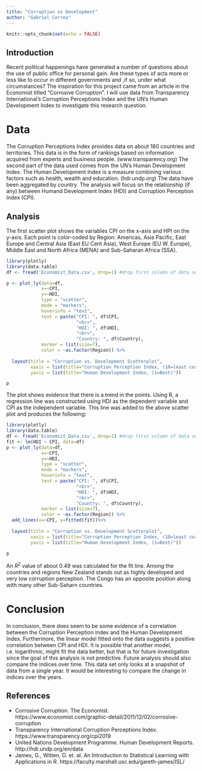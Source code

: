 ```yaml
---
title: "Corruption vs Development"
author: "Gabriel Correa"
---
```


```r
knitr::opts_chunk$set(echo = FALSE)
```

## Introduction

Recent political happenings have generated a number of questions about the use of public office for personal gain. Are these types of acts more or less like to occur in different governments and ,if so, under what circumstances? The inspiration for this project came from an article in the Economist titled "Corrosive Corruption". I will use data from Transparency International's Corruption Perceptions Index and the UN's Human Development Index to investigate this research question. 

# Data

The Corruption Perceptions Index provides data on about 180 countries and territories. This data is in the form of rankings based on information acquired from experts and business people. (www.transparency.org)
The second part of the data used comes from the UN's Human Development Index. The Human Development Index is a measure combining various factors such as health, wealth and education. (hdr.undp.org) 
The data have been aggregated by country. The analysis will focus on the relationship (if any) between Humand Development Index (HDI) and Corruption Perception Index (CPI). 

## Analysis

The first scatter plot shows the variables CPI on the x-axis and HPI on the y-axis. Each point is color-coded by Region: Americas, Asia Pacific, East Europe and Central Asia (East EU Cent Asia), West Europe (EU W. Europe), Middle East and North Africa (MENA) and Sub-Saharan Africa (SSA).

```r
library(plotly)
library(data.table)
df <- fread('Economist_Data.csv', drop=1) #drop first column of data set.

p <- plot_ly(data=df, 
             x=~CPI, 
             y=~HDI,
             type = "scatter",
             mode = "markers",
             hoverinfo = "text",
             text = paste("CPI: ", df$CPI,
                          "<br>",
                          "HDI: ", df$HDI,
                          "<br>",
                          "Country: ", df$Country),
             marker = list(size=7),
             color = ~as.factor(Region)) %>%
  
  layout(title = "Corruption vs. Development Scatterplot",
         xaxis = list(title="Corruption Perception Index, (10=least corrupt)"),
         yaxis = list(title="Human Development Index, (1=Best)"))

p
```

The plot shows evidence that there is a trend in the points. 
Using R, a regression line was constructed using HDI as the dependent variable and CPI as the independent variable. This line was added to the above scatter plot and produces the following:

```r
library(plotly)
library(data.table)
df <- fread('Economist_Data.csv', drop=1) #drop first column of data set.
fit <- lm(HDI ~ CPI, data=df)
p <- plot_ly(data=df, 
             x=~CPI, 
             y=~HDI,
             type = "scatter",
             mode = "markers",
             hoverinfo = "text",
             text = paste("CPI: ", df$CPI,
                          "<br>",
                          "HDI: ", df$HDI,
                          "<br>",
                          "Country: ", df$Country),
             marker = list(size=7),
             color = ~as.factor(Region)) %>%
  add_lines(x=~CPI, y=fitted(fit))%>%
  
  layout(title = "Corruption vs. Development Scatterplot",
         xaxis = list(title="Corruption Perception Index, (10=least corrupt)"),
         yaxis = list(title="Human Development Index, (1=Best)"))

p
```

An $R^2$ value of about 0.49 was calculated for the fit line. Among the countries and regions New Zealand stands out as highly developed and very low corruption perception. The Congo has an opposite position along with many other Sub-Saharn countries. 

# Conclusion

In conclusion, there does seem to be some evidence of a correlation between the Corruption Perception Index and the Human Development Index. Furthermore, the linear model fitted onto the data suggests a positive correlation between CPI and HDI. It is possible that another model, i.e. logarithmic, might fit the data better, but that is for future investigation since the goal of this analysis is not predictive. 
Future analysis should also compare the indices over time. This data set only looks at a snapshot of data from a single year. It would be interesting to compare the change in indices over the years. 

## References

* Corrosive Corruption. The Economist. https://www.economist.com/graphic-detail/2011/12/02/corrosive-corruption
* Transparency International Corruption Perceptions Index. https://www.transparency.org/cpi2019
* United Nations Development Programme. Human Development Reports. http://hdr.undp.org/en/data
* James, G., Witten, D. et. al. An Introduction to Statistical Learning with Applications in R. https://faculty.marshall.usc.edu/gareth-james/ISL/


